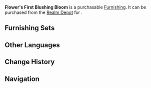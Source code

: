 {{Furnishing Infobox
|id             = 372325
|image          = Item Flower's First Blushing Bloom.png
|category       = Landform
|subcategory    = Tree
|rarity         = 3
|adeptal_energy = 20
|load           = 50
|reduced_load   = 50
|description    = A lush and beautiful sakura tree that shows off a clear reddish coloration.<br />The people of [[Inazuma]] once had an elegant tradition of granting poetic names upon flora. Of course, such name did not have to follow any fixed format, just a rhythm that people could follow. It is said that many poetic nicknames that are popular today were granted at the whims of [[Kaedehara Kazuha|a certain young wanderer]].
|source1        = [[Realm Depot]]
}}
'''Flower's First Blushing Bloom''' is a purchasable [[Furnishing]]. It can be purchased from the [[Realm Depot]] for {{Item|Realm Currency|30|x=80}}.

==Furnishing Sets==
{{Craft Usage}}

==Other Languages==
{{Other Languages
|en      = Flower's First Blushing Bloom
|zhs     = 「花咲初退红」
|zhs_rm  = "Huā Xiào Chū Tuì Hóng"
|zht     = 「花咲初退紅」
|zht_rm  = "Huā Xiào Chū Tuì Hóng"
|zh_tl   = 
|ja      = 「退紅の花咲く」
|ja_rm   = "Taikou no Hanasaku"
|ja_tl   = 
|ko      = 「담홍빛 꽃」
|ko_rm   = 
|ko_tl   = 
|es      = Rubor floral
|es_tl   = Floral Blushing
|fr      = « Première anthèse grenat de fleur »
|fr_tl   = "Flower's First Grenat-Colored Anthesis"
|ru      = Робкий румянец нежного цветенья
|ru_tl   = 
|th      = "ดอกไม้งามสีแดงระเรื่อ"
|th_rm   = 
|th_tl   = 
|vi      = Hoa Tươi Vừa Chớm Nở
|vi_tl   = 
|de      = „Erste Röte“
|de_tl   = “First Blush”
|id      = "Sakura Merah Pertama"
|id_tl   = "First Red Sakura"
|pt      = Primeiro Desabrochar da Flor
|pt_tl   = 
}}

==Change History==
{{Change History|2.2}}

==Navigation==
{{Furnishing Navbox/Exterior|Landform}}